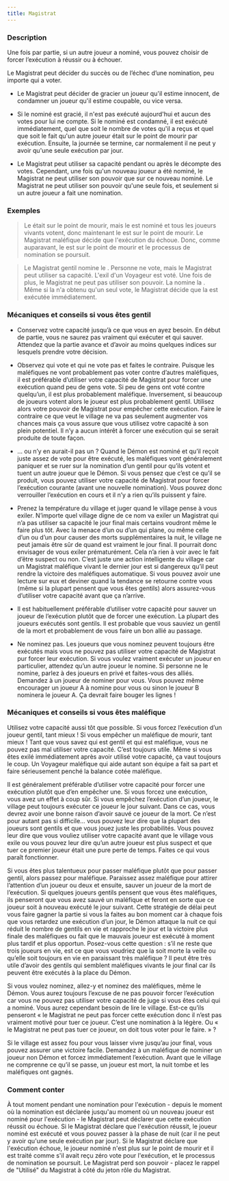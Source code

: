 ```yaml
---
title: Magistrat
---
```



<Role MAGISTRAT header />

### Description

Une fois par partie, si un autre joueur a nominé, vous pouvez choisir de forcer l’exécution à réussir ou à échouer.

Le Magistrat peut décider du succès ou de l’échec d’une nomination, peu importe qui a voter.

-   Le Magistrat peut décider de gracier un joueur qu'il estime innocent, de condamner un joueur qu'il estime coupable, ou vice versa. 

-   Si le nominé est gracié, il n'est pas exécuté aujourd'hui et aucun des votes pour lui ne compte. Si le nominé est condamné, il est exécuté immédiatement, quel que soit le nombre de votes qu'il a reçus et quel que soit le fait qu'un autre joueur était sur le point de mourir par exécution. Ensuite, la journée se termine, car normalement il ne peut y avoir qu'une seule exécution par jour. 

-   Le Magistrat peut utiliser sa capacité pendant ou après le décompte des votes. Cependant, une fois qu'un nouveau joueur a été nominé, le Magistrat ne peut utiliser son pouvoir que sur ce nouveau nominé. Le Magistrat ne peut utiliser son pouvoir qu'une seule fois, et seulement si un autre joueur a fait une nomination. 

### Exemples

> Le <Role MERCENAIRE /> était sur le point de mourir, mais le <Role PO /> est nominé et tous les joueurs vivants votent, donc maintenant le <Role PO /> est sur le point de mourir. Le Magistrat maléfique décide que l'exécution du <Role PO /> échoue. Donc, comme auparavant, le <Role MERCENAIRE /> est sur le point de mourir et le processus de nomination se poursuit. 

> Le Magistrat gentil nomine le <Role PROFESSEUR />. Personne ne vote, mais le Magistrat peut utiliser sa capacité. L'exil d'un Voyageur est voté. Une fois de plus, le Magistrat ne peut pas utiliser son pouvoir. La <Role MAMIE /> nomine la <Role BRUTE />. Même si la <Role BRUTE /> n'a obtenu qu'un seul vote, le Magistrat décide que la <Role BRUTE /> est exécutée immédiatement. 

### Mécaniques et conseils si vous êtes gentil

- Conservez votre capacité jusqu’à ce que vous en ayez besoin. En début de partie, vous ne saurez pas vraiment qui exécuter et qui sauver. Attendez que la partie avance et d’avoir au moins quelques indices sur lesquels prendre votre décision.

- Observez qui vote et qui ne vote pas et faites le contraire. Puisque les maléfiques ne vont probablement pas voter contre d’autres maléfiques, il est préférable d’utiliser votre capacité de Magistrat pour forcer une exécution quand peu de gens vote. Si peu de gens ont voté contre quelqu’un, il est plus probablement maléfique. Inversement, si beaucoup de joueurs votent alors le joueur est plus probablement gentil. Utilisez alors votre pouvoir de Magistrat pour empêcher cette exécution. Faire le contraire ce que veut le village ne va pas seulement augmenter vos chances mais ça vous assure que vous utilisez votre capacité à son plein potentiel. Il n’y a aucun intérêt à forcer une exécution qui se serait produite de toute façon. 

- … ou n’y en aurait-il pas un ? Quand le Démon est nominé et qu’il reçoit juste assez de vote pour être exécuté, les maléfiques vont généralement paniquer et se ruer sur la nomination d’un gentil pour qu’ils votent et tuent un autre joueur que le Démon. Si vous pensez que c’est ce qu’il se produit, vous pouvez utiliser votre capacité de Magistrat pour forcer l’exécution courante (avant une nouvelle nomination). Vous pouvez donc verrouiller l’exécution en cours et il n’y a rien qu’ils puissent y faire.

- Prenez la température du village et juger quand le village pense à vous exiler. N’importe quel village digne de ce nom va exiler un Magistrat qui n’a pas utiliser sa capacité le jour final mais certains voudront même le faire plus tôt. Avec la menace d’un <Role SHABALOTH /> ou d’un <Role PO /> qui plane, ou même celle d’un <Role ASSASSIN /> ou d’un <Role PARRAIN /> pour causer des morts supplémentaires la nuit, le village ne peut jamais être sûr de quand est vraiment le jour final. Il pourrait donc envisager de vous exiler prématurément. Cela n’a rien à voir avec le fait d’être suspect ou non. C’est juste une action intelligente du village car un Magistrat maléfique vivant le dernier jour est si dangereux qu’il peut rendre la victoire des maléfiques automatique. Si vous pouvez avoir une lecture sur eux et deviner quand la tendance se retourne contre vous (même si la plupart pensent que vous êtes gentils) alors assurez-vous d’utiliser votre capacité avant que ça n’arrive. 

- Il est habituellement préférable d’utiliser votre capacité pour sauver un joueur de l’exécution plutôt que de forcer une exécution. La plupart des joueurs exécutés sont gentils. Il est probable que vous sauviez un gentil de la mort et probablement de vous faire un bon allié au passage.

- Ne nominez pas. Les joueurs que vous nominez peuvent toujours être exécutés mais vous ne pouvez pas utiliser votre capacité de Magistrat pur forcer leur exécution. Si vous voulez vraiment exécuter un joueur en particulier, attendez qu’un autre joueur le nomine. Si personne ne le nomine, parlez à des joueurs en privé et faites-vous des alliés. Demandez à un joueur de nominer pour vous. Vous pouvez même encourager un joueur A à nomine pour vous ou sinon le joueur B nominera le joueur A. Ça devrait faire bouger les lignes !

### Mécaniques et conseils si vous êtes maléfique

Utilisez votre capacité aussi tôt que possible. Si vous forcez l’exécution d’un joueur gentil, tant mieux ! Si vous empêcher un maléfique de mourir, tant mieux ! Tant que vous savez qui est gentil et qui est maléfique, vous ne pouvez pas mal utiliser votre capacité. C’est toujours utile. Même si vous êtes exilé immédiatement après avoir utilisé votre capacité, ça vaut toujours le coup. Un Voyageur maléfique qui aide autant son équipe a fait sa part et faire sérieusement penché la balance cotée maléfique.

Il est généralement préférable d’utiliser votre capacité pour forcer une exécution plutôt que d’en empêcher une. Si vous forcez une exécution, vous avez un effet à coup sûr. Si vous empêchez l’exécution d’un joueur, le village peut toujours exécuter ce joueur le jour suivant. Dans ce cas, vous devrez avoir une bonne raison d’avoir sauvé ce joueur de la mort. Ce n’est pour autant pas si difficile… vous pouvez leur dire que la plupart des joueurs sont gentils et que vous jouez juste les probabilités. Vous pouvez leur dire que vous vouliez utiliser votre capacité avant que le village vous exile ou vous pouvez leur dire qu’un autre joueur est plus suspect et que tuer ce premier joueur était une pure perte de temps. Faites ce qui vous paraît fonctionner. 

Si vous êtes plus talentueux pour passer maléfique plutôt que pour passer gentil, alors passez pour maléfique. Paraissez assez maléfique pour attirer l’attention d’un joueur ou deux et ensuite, sauver un joueur de la mort de l’exécution. Si quelques joueurs gentils pensent que vous êtes maléfiques, ils penseront que vous avez sauvé un maléfique et feront en sorte que ce joueur soit à nouveau exécuté le jour suivant. Cette stratégie de délai peut vous faire gagner la partie si vous la faites au bon moment car à chaque fois que vous retardez une exécution d’un jour, le Démon attaque la nuit ce qui réduit le nombre de gentils en vie et rapproche le jour et la victoire plus finale des maléfiques ou fait que le mauvais joueur est exécuté à moment plus tardif et plus opportun. Posez-vous cette question : s’il ne reste que trois joueurs en vie, est ce que vous voudriez que la <Role COMMERE /> soit morte la veille ou qu’elle soit toujours en vie en paraissant très maléfique ? Il peut être très utile d’avoir des gentils qui semblent maléfiques vivants le jour final car ils peuvent être exécutés à la place du Démon.

Si vous voulez nominez, allez-y et nominez des maléfiques, même le Démon. Vous aurez toujours l’excuse de ne pas pouvoir forcer l’exécution car vous ne pouvez pas utiliser votre capacité de juge si vous êtes celui qui a nominé. Vous aurez cependant besoin de lire le village. Est-ce qu’ils penseront « le Magistrat ne peut pas forcer cette exécution donc il n’est pas vraiment motivé pour tuer ce joueur. C’est une nomination à la légère. Ou « le Magistrat ne peut pas tuer ce joueur, on doit tous voter pour le faire. » ?

Si le village est assez fou pour vous laisser vivre jusqu’au jour final, vous pouvez assurer une victoire facile. Demandez à un maléfique de nominer un joueur non Démon et forcez immédiatement l’exécution. Avant que le village ne comprenne ce qu’il se passe, un joueur est mort, la nuit tombe et les maléfiques ont gagnés.

### Comment conter

À tout moment pendant une nomination pour l'exécution - depuis le moment où la nomination est déclarée jusqu'au moment où un nouveau joueur est nominé pour l'exécution - le Magistrat peut déclarer que cette exécution réussit ou échoue. Si le Magistrat déclare que l'exécution réussit, le joueur nominé est exécuté et vous pouvez passer à la phase de nuit (car il ne peut y avoir qu'une seule exécution par jour). Si le Magistrat déclare que l'exécution échoue, le joueur nominé n'est plus sur le point de mourir et il est traité comme s'il avait reçu zéro vote pour l'exécution, et le processus de nomination se poursuit. Le Magistrat perd son pouvoir - placez le rappel de "Utilisé" du Magistrat à côté du jeton rôle du Magistrat.